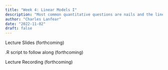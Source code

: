 ```yaml
---
title: "Week 4: Linear Models I"
description: "Most common quantitative questions are nails and the linear model is an excellent hammer"
author: "Charles Lanfear"
date: "2022-11-02"
draft: false
---
```


Lecture Slides (forthcoming)

.R script to follow along (forthcoming)

Lecture Recording (forthcoming)